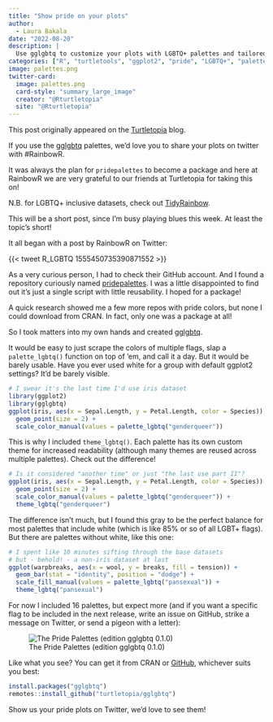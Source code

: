 ```yaml
---
title: "Show pride on your plots"
author:
  - Laura Bakala
date: "2022-08-20"
description: |
  Use gglgbtq to customize your plots with LGBTQ+ palettes and tailored themes. Pride aside, flag colors usually make good categorical palettes.
categories: ["R", "turtletools", "ggplot2", "pride", "LGBTQ+", "palettes"]
image: palettes.png
twitter-card:
  image: palettes.png
  card-style: "summary_large_image"
  creator: "@Rturtletopia"
  site: "@Rturtletopia"
---
```


:::{.callout-note}
This post originally appeared on the [Turtletopia](https://turtletopia.github.io/2022/08/12/show-pride-on-your-plots/) blog.

If you use the [gglgbtq](https://github.com/turtletopia/gglgbtq) palettes, we'd love you to share your plots on twitter with #RainbowR.

It was always the plan for `pridepalettes` to become a package and here at RainbowR we are very grateful to our friends at Turtletopia for taking this on!

N.B. for LGBTQ+ inclusive datasets, check out [TidyRainbow](https://github.com/r-lgbtq/tidyrainbow).
:::


This will be a short post, since I'm busy playing blues this week. At least the topic's short!

It all began with a post by RainbowR on Twitter:

{{< tweet R_LGBTQ 1555450735390871552 >}}

As a very curious person, I had to check their GitHub account. And I found a repository curiously named [pridepalettes](https://github.com/r-lgbtq/pridepalettes). I was a little disappointed to find out it's just a single script with little reusability. I hoped for a package!

A quick research showed me a few more repos with pride colors, but none I could download from CRAN. In fact, only one was a package at all!

So I took matters into my own hands and created [gglgbtq](https://github.com/turtletopia/gglgbtq).

It would be easy to just scrape the colors of multiple flags, slap a `palette_lgbtq()` function on top of 'em, and call it a day. But it would be barely usable. Have you ever used white for a group with default ggplot2 settings? It'd be barely visible.

```r
# I swear it's the last time I'd use iris dataset
library(ggplot2)
library(gglgbtq)
ggplot(iris, aes(x = Sepal.Length, y = Petal.Length, color = Species)) +
  geom_point(size = 2) +
  scale_color_manual(values = palette_lgbtq("genderqueer"))
```

This is why I included `theme_lgbtq()`. Each palette has its own custom theme for increased readability (although many themes are reused across multiple palettes). Check out the difference!

```r
# Is it considered "another time" or just "the last use part II"?
ggplot(iris, aes(x = Sepal.Length, y = Petal.Length, color = Species)) +
  geom_point(size = 2) +
  scale_color_manual(values = palette_lgbtq("genderqueer")) +
  theme_lgbtq("genderqueer")
```

The difference isn't much, but I found this gray to be the perfect balance for most palettes that include white (which is like 85% or so of all LGBT+ flags). But there are palettes without white, like this one:

```r
# I spent like 10 minutes sifting through the base datasets
# but - behold! - a non-iris dataset at last
ggplot(warpbreaks, aes(x = wool, y = breaks, fill = tension)) +
  geom_bar(stat = "identity", position = "dodge") +
  scale_fill_manual(values = palette_lgbtq("pansexual")) +
  theme_lgbtq("pansexual")
```

For now I included 16 palettes, but expect more (and if you want a specific flag to be included in the next release, write an issue on GitHub, strike a message on Twitter, or send a pigeon with a letter):

![The Pride Palettes (edition gglgbtq 0.1.0)](palettes.png)

Like what you see? You can get it from CRAN or [GitHub](https://github.com/turtletopia/gglgbtq), whichever suits you best:

```r
install.packages("gglgbtq")
remotes::install_github("turtletopia/gglgbtq")
```

Show us your pride plots on Twitter, we'd love to see them!
